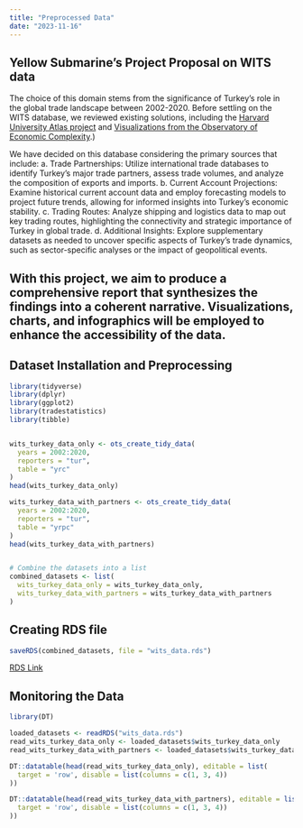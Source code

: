 ```yaml
---
title: "Preprocessed Data"
date: "2023-11-16"
---
```


## Yellow Submarine's Project Proposal on WITS data

The choice of this domain stems from the significance of Turkey's role in the global trade landscape between 2002-2020. Before settling on the WITS database, we reviewed existing solutions, including the [Harvard University Atlas project](https://atlas.cid.harvard.edu/) and [Visualizations from the Observatory of Economic Complexity](https://oec.world/en).) 

We have decided on this database considering the primary sources that include:
a. Trade Partnerships: Utilize international trade databases to identify Turkey's major trade partners, assess trade volumes, and analyze the composition of exports and imports.
b. Current Account Projections: Examine historical current account data and employ forecasting models to project future trends, allowing for informed insights into Turkey's economic stability.
c. Trading Routes: Analyze shipping and logistics data to map out key trading routes, highlighting the connectivity and strategic importance of Turkey in global trade.
d. Additional Insights: Explore supplementary datasets as needed to uncover specific aspects of Turkey's trade dynamics, such as sector-specific analyses or the impact of geopolitical events.

With this project, we aim to produce a comprehensive report that synthesizes the findings into a coherent narrative. Visualizations, charts, and infographics will be employed to enhance the accessibility of the data.
---

## Dataset Installation and Preprocessing

```r

library(tidyverse)
library(dplyr)
library(ggplot2)
library(tradestatistics)
library(tibble)


wits_turkey_data_only <- ots_create_tidy_data(
  years = 2002:2020,
  reporters = "tur",
  table = "yrc"
)
head(wits_turkey_data_only)

wits_turkey_data_with_partners <- ots_create_tidy_data(
  years = 2002:2020,
  reporters = "tur",
  table = "yrpc"
)
head(wits_turkey_data_with_partners)


# Combine the datasets into a list
combined_datasets <- list(
  wits_turkey_data_only = wits_turkey_data_only,
  wits_turkey_data_with_partners = wits_turkey_data_with_partners
)

```


## Creating RDS file
```r

saveRDS(combined_datasets, file = "wits_data.rds")

```
 [RDS Link](https://github.com/pjournal/mef07g-yellowsubmarine/blob/main/wits_data.rds)
 
## Monitoring the Data
```r
library(DT)

loaded_datasets <- readRDS("wits_data.rds")
read_wits_turkey_data_only <- loaded_datasets$wits_turkey_data_only
read_wits_turkey_data_with_partners <- loaded_datasets$wits_turkey_data_with_partners

DT::datatable(head(read_wits_turkey_data_only), editable = list(
  target = 'row', disable = list(columns = c(1, 3, 4))
))

DT::datatable(head(read_wits_turkey_data_with_partners), editable = list(
  target = 'row', disable = list(columns = c(1, 3, 4))
))


```